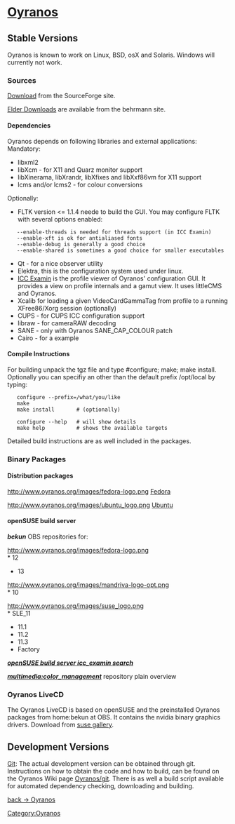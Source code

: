 <h1>[[Oyranos]]</h1>


== Stable Versions ==

Oyranos is known to work on Linux, BSD, osX and Solaris. Windows will currently not work.

=== Sources ===

[http://sourceforge.net/projects/oyranos/files/ Download] from the SourceForge site.

[http://www.behrmann.name/index.php?option=com_content&task=view&id=34&Itemid=68 Elder Downloads] are available from the behrmann site.

==== Dependencies ====

Oyranos depends on following libraries and external applications:
Mandatory:
* libxml2
* libXcm - for X11 and Quarz monitor support
* libXinerama, libXrandr, libXfixes and libXxf86vm for X11 support
* lcms and/or lcms2 - for colour conversions
Optionally:
* FLTK version <= 1.1.4 neede to build the GUI. You may configure FLTK with several options enabled:
    --enable-threads is needed for threads support (in ICC Examin)
    --enable-xft is ok for antialiased fonts
    --enable-debug is generally a good choice
    --enable-shared is sometimes a good choice for smaller executables
* Qt - for a nice observer utility
* Elektra, this is the configuration system used under linux.
* [[ICC Examin/Download|ICC Examin]] is the profile viewer of Oyranos' configuration GUI. It provides a view on profile internals and a gamut view. It uses littleCMS and Oyranos.
* Xcalib for loading a given VideoCardGammaTag from profile to a running XFree86/Xorg session (optionally)
* CUPS - for CUPS ICC configuration support
* libraw - for cameraRAW decoding
* SANE - only with Oyranos SANE_CAP_COLOUR patch
* Cairo - for a example

==== Compile Instructions ====

For building unpack the tgz file and type #configure; make; make install.
Optionally you can specifiy an other than the default prefix /opt/local by typing:

    configure --prefix=/what/you/like
    make
    make install       # (optionally)

    configure --help   # will show details
    make help          # shows the available targets

Detailed build instructions are as well included in the packages.

=== Binary Packages ===
==== Distribution packages ====
http://www.oyranos.org/images/fedora-logo.png [https://admin.fedoraproject.org/pkgdb/acls/name/oyranos Fedora]

http://www.oyranos.org/images/ubuntu_logo.png [http://www.ubuntuupdates.org/oyranos Ubuntu]



==== openSUSE build server ====
'''''bekun''''' OBS repositories for:

http://www.oyranos.org/images/fedora-logo.png<br>
* 12
* 13

http://www.oyranos.org/images/mandriva-logo-opt.png<br>
* 10

http://www.oyranos.org/images/suse_logo.png<br>
* SLE_11
* 11.1
* 11.2
* 11.3
* Factory


'''''[http://software.opensuse.org/search?q=icc_examin&exclude_debug=true openSUSE build server icc_examin search]'''''

'''''[http://download.opensuse.org/repositories/multimedia:/color_management/ multimedia:color_management]''''' repository plain overview<br>


=== Oyranos LiveCD ===
The Oyranos LiveCD is based on openSUSE and the preinstalled Oyranos packages from home:bekun at OBS. It contains the nvidia binary graphics drivers. Download from [http://susegallery.com/a/8Kr6tw/oyranos-multimedia-113a suse gallery].

== Development Versions ==

[[Oyranos/git|Git]]: The actual development version can be obtained through git. Instructions on how to obtain the code and how to build, can be found on the Oyranos Wiki page [[Oyranos/git]]. There is as well a build script available for automated dependency checking, downloading and building.


[[Oyranos|back -> Oyranos]]
[[Category:Oyranos]]